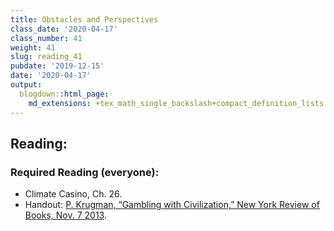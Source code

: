 ```yaml
---
title: Obstacles and Perspectives
class_date: '2020-04-17'
class_number: 41
weight: 41
slug: reading_41
pubdate: '2019-12-15'
date: '2020-04-17'
output:
  blogdown::html_page:
    md_extensions: +tex_math_single_backslash+compact_definition_lists
---
```

## Reading:

### Required Reading (everyone):
* Climate Casino, Ch. 26.
* Handout: [P.  Krugman, "Gambling with Civilization," New York Review of Books, Nov. 7 2013](/files/reading_handouts/Krugman-GamblingWithCivilization-2013.pdf){target="_blank"}.


